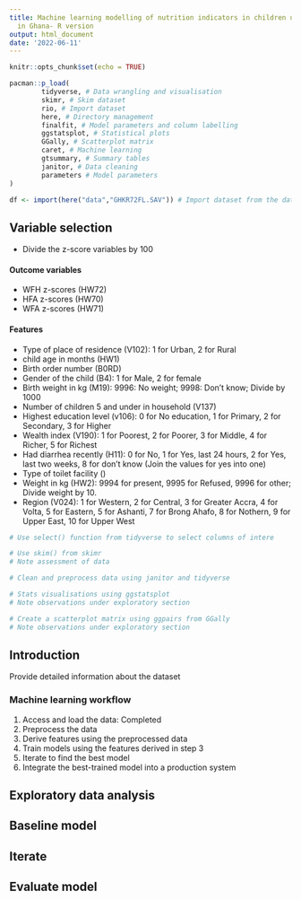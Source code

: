 ```yaml
---
title: Machine learning modelling of nutrition indicators in children under five years
  in Ghana- R version
output: html_document
date: '2022-06-11'
---
```


```r
knitr::opts_chunk$set(echo = TRUE)
```

```r
pacman::p_load(
        tidyverse, # Data wrangling and visualisation
        skimr, # Skim dataset
        rio, # Import dataset
        here, # Directory management
        finalfit, # Model parameters and column labelling
        ggstatsplot, # Statistical plots
        GGally, # Scatterplot matrix
        caret, # Machine learning
        gtsummary, # Summary tables
        janitor, # Data cleaning
        parameters # Model parameters
)
```

```r
df <- import(here("data","GHKR72FL.SAV")) # Import dataset from the data folder
```



## Variable selection

- Divide the z-score variables by 100

#### Outcome variables

- WFH z-scores (HW72)
- HFA z-scores (HW70)
- WFA z-scores (HW71)

#### Features

- Type of place of residence (V102): 1 for Urban, 2 for Rural
- child age in months (HW1)
- Birth order number (B0RD)
- Gender of the child (B4): 1 for Male, 2 for female
- Birth weight in kg (M19): 9996: No weight; 9998: Don't know; Divide by 1000
- Number of children 5 and under in household (V137)
- Highest education level (v106): 0 for No education, 1 for Primary, 2 for Secondary, 3 for Higher
- Wealth index (V190): 1 for Poorest, 2 for Poorer, 3 for Middle, 4 for Richer, 5 for Richest
- Had diarrhea recently (H11): 0 for No, 1 for Yes, last 24 hours, 2 for Yes, last two weeks, 8 for don't know (Join the values for yes into one)
- Type of toilet facility ()
- Weight in kg (HW2): 9994 for present, 9995 for Refused, 9996 for other; Divide weight by 10.
- Region (V024): 1 for Western, 2 for Central, 3 for Greater Accra, 4 for Volta, 5 for Eastern, 5 for Ashanti, 7 for Brong Ahafo, 8 for Nothern, 9 for Upper East, 10 for Upper West




```r
# Use select() function from tidyverse to select columns of intere
```


```r
# Use skim() from skimr
# Note assessment of data
```


```r
# Clean and preprocess data using janitor and tidyverse
```


```r
# Stats visualisations using ggstatsplot
# Note observations under exploratory section
```


```r
# Create a scatterplot matrix using ggpairs from GGally
# Note observations under exploratory section
```

## Introduction

Provide detailed information about the dataset

### Machine learning workflow

1.  Access and load the data: Completed
2.  Preprocess the data
3.  Derive features using the preprocessed data
4.  Train models using the features derived in step 3
5.  Iterate to find the best model
6.  Integrate the best-trained model into a production system

## Exploratory data analysis




## Baseline model


## Iterate


## Evaluate model
